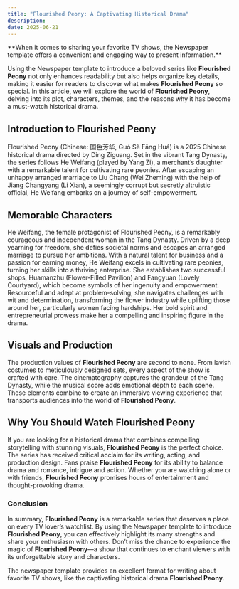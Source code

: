 ```yaml
---
title: "Flourished Peony: A Captivating Historical Drama"
description:
date: 2025-06-21
---
```



<Callout type="success">
  **When it comes to sharing your favorite TV shows, the Newspaper template offers a convenient and engaging way to present information.**
</Callout>

Using the Newspaper template to introduce a beloved series like **Flourished Peony** not only enhances readability but also helps organize key details, making it easier for readers to discover what makes **Flourished Peony** so special. In this article, we will explore the world of **Flourished Peony**, delving into its plot, characters, themes, and the reasons why it has become a must-watch historical drama.


## Introduction to Flourished Peony

Flourished Peony (Chinese: 国色芳华, Guó Sè Fāng Huá) is a 2025 Chinese historical drama directed by Ding Ziguang. Set in the vibrant Tang Dynasty, the series follows He Weifang (played by Yang Zi), a merchant’s daughter with a remarkable talent for cultivating rare peonies. After escaping an unhappy arranged marriage to Liu Chang (Wei Zheming) with the help of Jiang Changyang (Li Xian), a seemingly corrupt but secretly altruistic official, He Weifang embarks on a journey of self-empowerment.

## Memorable Characters

He Weifang, the female protagonist of Flourished Peony, is a remarkably courageous and independent woman in the Tang Dynasty. Driven by a deep yearning for freedom, she defies societal norms and escapes an arranged marriage to pursue her ambitions. With a natural talent for business and a passion for earning money, He Weifang excels in cultivating rare peonies, turning her skills into a thriving enterprise. She establishes two successful shops, Huamanzhu (Flower-Filled Pavilion) and Fangyuan (Lovely Courtyard), which become symbols of her ingenuity and empowerment. Resourceful and adept at problem-solving, she navigates challenges with wit and determination, transforming the flower industry while uplifting those around her, particularly women facing hardships. Her bold spirit and entrepreneurial prowess make her a compelling and inspiring figure in the drama.

## Visuals and Production

The production values of **Flourished Peony** are second to none. From lavish costumes to meticulously designed sets, every aspect of the show is crafted with care. The cinematography captures the grandeur of the Tang Dynasty, while the musical score adds emotional depth to each scene. These elements combine to create an immersive viewing experience that transports audiences into the world of **Flourished Peony**.

## Why You Should Watch Flourished Peony

If you are looking for a historical drama that combines compelling storytelling with stunning visuals, **Flourished Peony** is the perfect choice. The series has received critical acclaim for its writing, acting, and production design. Fans praise **Flourished Peony** for its ability to balance drama and romance, intrigue and action. Whether you are watching alone or with friends, **Flourished Peony** promises hours of entertainment and thought-provoking drama.

### Conclusion

In summary, **Flourished Peony** is a remarkable series that deserves a place on every TV lover’s watchlist. By using the Newspaper template to introduce **Flourished Peony**, you can effectively highlight its many strengths and share your enthusiasm with others. Don’t miss the chance to experience the magic of **Flourished Peony**—a show that continues to enchant viewers with its unforgettable story and characters.

The newspaper template provides an excellent format for writing about favorite TV shows, like the captivating historical drama **Flourished Peony**. 













